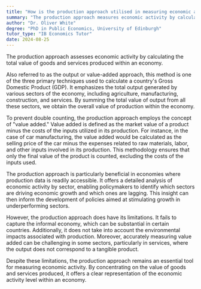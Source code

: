 ```yaml
---
title: "How is the production approach utilised in measuring economic activity?"
summary: "The production approach measures economic activity by calculating the total value of goods and services produced within an economy."
author: "Dr. Oliver White"
degree: "PhD in Public Economics, University of Edinburgh"
tutor_type: "IB Economics Tutor"
date: 2024-08-25
---
```


The production approach assesses economic activity by calculating the total value of goods and services produced within an economy.

Also referred to as the output or value-added approach, this method is one of the three primary techniques used to calculate a country's Gross Domestic Product (GDP). It emphasizes the total output generated by various sectors of the economy, including agriculture, manufacturing, construction, and services. By summing the total value of output from all these sectors, we obtain the overall value of production within the economy.

To prevent double counting, the production approach employs the concept of "value added." Value added is defined as the market value of a product minus the costs of the inputs utilized in its production. For instance, in the case of car manufacturing, the value added would be calculated as the selling price of the car minus the expenses related to raw materials, labor, and other inputs involved in its production. This methodology ensures that only the final value of the product is counted, excluding the costs of the inputs used.

The production approach is particularly beneficial in economies where production data is readily accessible. It offers a detailed analysis of economic activity by sector, enabling policymakers to identify which sectors are driving economic growth and which ones are lagging. This insight can then inform the development of policies aimed at stimulating growth in underperforming sectors.

However, the production approach does have its limitations. It fails to capture the informal economy, which can be substantial in certain countries. Additionally, it does not take into account the environmental impacts associated with production. Moreover, accurately measuring value added can be challenging in some sectors, particularly in services, where the output does not correspond to a tangible product.

Despite these limitations, the production approach remains an essential tool for measuring economic activity. By concentrating on the value of goods and services produced, it offers a clear representation of the economic activity level within an economy.
    